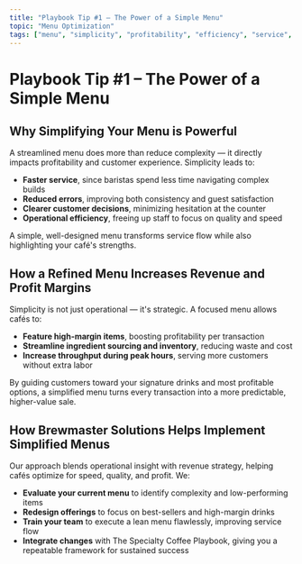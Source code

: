 ```yaml
---
title: "Playbook Tip #1 – The Power of a Simple Menu"
topic: "Menu Optimization"
tags: ["menu", "simplicity", "profitability", "efficiency", "service", "revenue", "optimization"]
---
```


# Playbook Tip #1 – The Power of a Simple Menu

## Why Simplifying Your Menu is Powerful

A streamlined menu does more than reduce complexity — it directly impacts profitability and customer experience. Simplicity leads to:

- **Faster service**, since baristas spend less time navigating complex builds
- **Reduced errors**, improving both consistency and guest satisfaction
- **Clearer customer decisions**, minimizing hesitation at the counter
- **Operational efficiency**, freeing up staff to focus on quality and speed

A simple, well-designed menu transforms service flow while also highlighting your café's strengths.

## How a Refined Menu Increases Revenue and Profit Margins

Simplicity is not just operational — it's strategic. A focused menu allows cafés to:

- **Feature high-margin items**, boosting profitability per transaction
- **Streamline ingredient sourcing and inventory**, reducing waste and cost
- **Increase throughput during peak hours**, serving more customers without extra labor

By guiding customers toward your signature drinks and most profitable options, a simplified menu turns every transaction into a more predictable, higher-value sale.

## How Brewmaster Solutions Helps Implement Simplified Menus

Our approach blends operational insight with revenue strategy, helping cafés optimize for speed, quality, and profit. We:

- **Evaluate your current menu** to identify complexity and low-performing items
- **Redesign offerings** to focus on best-sellers and high-margin drinks
- **Train your team** to execute a lean menu flawlessly, improving service flow
- **Integrate changes** with The Specialty Coffee Playbook, giving you a repeatable framework for sustained success
